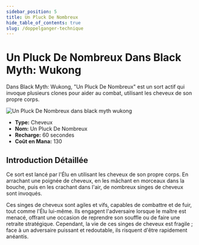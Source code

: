 ```yaml
---
sidebar_position: 5
title: Un Pluck De Nombreux
hide_table_of_contents: true
slug: /doppelganger-technique
---
```


# Un Pluck De Nombreux Dans Black Myth: Wukong

Dans Black Myth: Wukong, "Un Pluck De Nombreux" est un sort actif qui invoque plusieurs clones pour aider au combat, utilisant les cheveux de son propre corps.

<img
    src="https://image.informedainews.com/fss.gif"
    alt="Un Pluck De Nombreux dans black myth wukong"
/>

- **Type:** Cheveux
- **Nom:** Un Pluck De Nombreux
- **Recharge:** 60 secondes
- **Coût en Mana:** 130

## Introduction Détaillée

Ce sort est lancé par l'Élu en utilisant les cheveux de son propre corps. En arrachant une poignée de cheveux, en les mâchant en morceaux dans la bouche, puis en les crachant dans l'air, de nombreux singes de cheveux sont invoqués.

Ces singes de cheveux sont agiles et vifs, capables de combattre et de fuir, tout comme l'Élu lui-même. Ils engagent l'adversaire lorsque le maître est menacé, offrant une occasion de reprendre son souffle ou de faire une retraite stratégique. Cependant, la vie de ces singes de cheveux est fragile ; face à un adversaire puissant et redoutable, ils risquent d'être rapidement anéantis.